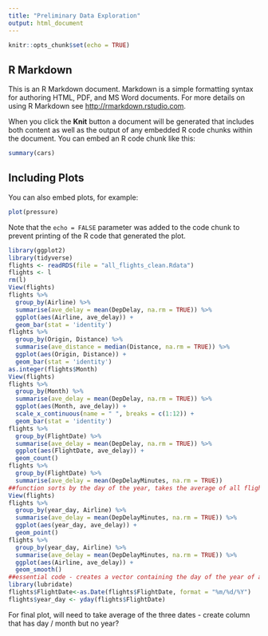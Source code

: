 ```yaml
---
title: "Preliminary Data Exploration"
output: html_document
---
```


```r
knitr::opts_chunk$set(echo = TRUE)
```

## R Markdown

This is an R Markdown document. Markdown is a simple formatting syntax for authoring HTML, PDF, and MS Word documents. For more details on using R Markdown see <http://rmarkdown.rstudio.com>.

When you click the **Knit** button a document will be generated that includes both content as well as the output of any embedded R code chunks within the document. You can embed an R code chunk like this:

```r
summary(cars)
```

## Including Plots

You can also embed plots, for example:

```r
plot(pressure)
```

Note that the `echo = FALSE` parameter was added to the code chunk to prevent printing of the R code that generated the plot.
```r
library(ggplot2)
library(tidyverse)
flights <- readRDS(file = "all_flights_clean.Rdata")
flights <- l
rm(l)
View(flights)
flights %>%
  group_by(Airline) %>%
  summarise(ave_delay = mean(DepDelay, na.rm = TRUE)) %>%
  ggplot(aes(Airline, ave_delay)) +
  geom_bar(stat = 'identity')
flights %>%
  group_by(Origin, Distance) %>%
  summarise(ave_distance = median(Distance, na.rm = TRUE)) %>%
  ggplot(aes(Origin, Distance)) +
  geom_bar(stat = 'identity')
as.integer(flights$Month)
View(flights)
flights %>%
  group_by(Month) %>%
  summarise(ave_delay = mean(DepDelay, na.rm = TRUE)) %>%
  ggplot(aes(Month, ave_delay)) +
  scale_x_continuous(name = " ", breaks = c(1:12)) +
  geom_bar(stat = 'identity')
flights %>%
  group_by(FlightDate) %>%
  summarise(ave_delay = mean(DepDelay, na.rm = TRUE)) %>%
  ggplot(aes(FlightDate, ave_delay)) +
  geom_count()
flights %>%
  group_by(FlightDate) %>%
  summarise(ave_delay = mean(DepDelayMinutes, na.rm = TRUE))
##function sorts by the day of the year, takes the average of all flights on that day, and returns the averaae delay
View(flights)
flights %>%
  group_by(year_day, Airline) %>%
  summarise(ave_delay = mean(DepDelayMinutes, na.rm = TRUE)) %>%
  ggplot(aes(year_day, ave_delay)) +
  geom_point()
flights %>%
  group_by(year_day, Airline) %>%
  summarise(ave_delay = mean(DepDelayMinutes, na.rm = TRUE)) %>%
  ggplot(aes(Airline, ave_delay)) +
  geom_smooth()
##essential code - creates a vector containing the day of the year of a flight
library(lubridate)
flights$FlightDate<-as.Date(flights$FlightDate, format = "%m/%d/%Y")
flights$year_day <- yday(flights$FlightDate)              
```
For final plot, will need to take average of the three dates - create column that has day / month but no year?

